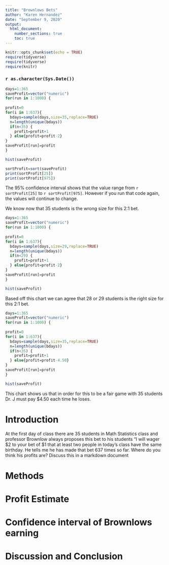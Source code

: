 ```yaml
---
title: "Brownlows Bets"
author: "Karen Hernandez"
date: "September 9, 2020"
output: 
  html_document:
    number_sections: true
    toc: true
---
```


```r
knitr::opts_chunk$set(echo = TRUE)
require(tidyverse)
require(tidyverse)
require(knitr)
```
### `r as.character(Sys.Date())`

```r
days=1:365
saveProfit=vector("numeric")
for(run in 1:1000) {
  
profit=0
for(i in 1:637){
  bdays=sample(days,size=35,replace=TRUE)
  n=length(unique(bdays))
  if(n<35) {
    profit=profit+1
  } else{profit=profit-2}
}
saveProfit[run]=profit
}

```

```r
hist(saveProfit)
```

```r
sortProfit=sort(saveProfit)
print(sortProfit[25])
print(sortProfit[975])
```

The 95% confidence interval shows that the value range from `r sortProfit[25]` to `r sortProfit[975]`. However if you run that code again, the values will continue to change.

We know now that 35 students is the wrong size for this 2:1 bet.

```r
days=1:365
saveProfit=vector("numeric")
for(run in 1:1000) {
  
profit=0
for(i in 1:637){
  bdays=sample(days,size=29,replace=TRUE)
  n=length(unique(bdays))
  if(n<29) {
    profit=profit+1
  } else{profit=profit-2}
}
saveProfit[run]=profit
}

```
```r
hist(saveProfit)
```

Based off this chart we can agree that 28 or 29 students is the right size for this 2:1 bet.

```r
days=1:365
saveProfit=vector("numeric")
for(run in 1:1000) {
  
profit=0
for(i in 1:637){
  bdays=sample(days,size=35,replace=TRUE)
  n=length(unique(bdays))
  if(n<35) {
    profit=profit+1
  } else{profit=profit-4.50}
}
saveProfit[run]=profit
}

```
```r
hist(saveProfit)
```
This chart shows us that in order for this to be a fair game with 35 students Dr. J must pay $4.50 each time he loses.

<!-- We recommend you use git branches -- create a separate branch for each major section i.e. Introduction, Methods, Results, Inferential Results, and Discussion and Conclusions - leave the YAML block untouched until the final merge where you put in your own name !-->

# Introduction

<!--In this section you explain what you are trying to show.  Where did the data come from?  What is the research or other question you are trying to answer?!-->

 At the first day of class there are 35 students in Math Statistics class and professor Brownlow always proposes this bet to his students "I will wager $2 to your bet of $1 that at least two people in today's class have  the same birthday.  He tells me he has made that bet 637 times so far. Where do you think his profits are? Discuss this in a markdown document

# Methods

<!--Decide on your methods:  In this section explain the approach you will take to attack the issue --- how will you decide on a likely estimate of professor Brownlow's earnings or losses after 637 bets. Also explain how you construct a 95% confidence interval about your estimate of his winnings !-->


# Profit Estimate

<!--Explain and display the results of your method of coming up with the estimate of professor Brownlows betting profits!-->


# Confidence interval of Brownlows earning

<!--Explain and display your method of coming up with a 95% confidence interval of  professor Brownlows winnings (or losings)-->


# Discussion and Conclusion

<!--Discussion and conclusion here.  If professor Brownlow is consistantly making or losing money how could he change his payout so that his profits center on zero?  Also discuss what size his class should be in order to have his current scheme balance at zero profit.!-->

